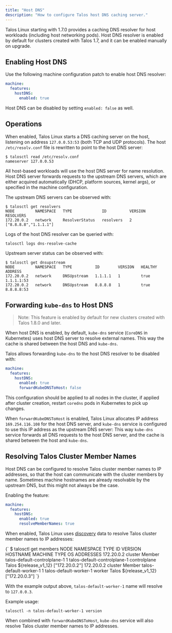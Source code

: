 ```yaml
---
title: "Host DNS"
description: "How to configure Talos host DNS caching server."
---
```



Talos Linux starting with 1.7.0 provides a caching DNS resolver for host workloads (including host networking pods).
Host DNS resolver is enabled by default for clusters created with Talos 1.7, and it can be enabled manually on upgrade.

## Enabling Host DNS

Use the following machine configuration patch to enable host DNS resolver:

```yaml
machine:
  features:
    hostDNS:
      enabled: true
```

Host DNS can be disabled by setting `enabled: false` as well.

## Operations

When enabled, Talos Linux starts a DNS caching server on the host, listening on address `127.0.0.53:53` (both TCP and UDP protocols).
The host `/etc/resolv.conf` file is rewritten to point to the host DNS server:

```shell
$ talosctl read /etc/resolv.conf
nameserver 127.0.0.53
```

All host-based workloads will use the host DNS server for name resolution.
Host DNS server forwards requests to the upstream DNS servers, which are either acquired automatically (DHCP, platform sources, kernel args), or specified in the machine configuration.

The upstream DNS servers can be observed with:

```shell
$ talosctl get resolvers
NODE         NAMESPACE   TYPE             ID          VERSION   RESOLVERS
172.20.0.2   network     ResolverStatus   resolvers   2         ["8.8.8.8","1.1.1.1"]
```

Logs of the host DNS resolver can be queried with:

```shell
talosctl logs dns-resolve-cache
```

Upstream server status can be observed with:

```shell
$ talosctl get dnsupstream
NODE         NAMESPACE   TYPE          ID        VERSION   HEALTHY   ADDRESS
172.20.0.2   network     DNSUpstream   1.1.1.1   1         true      1.1.1.1:53
172.20.0.2   network     DNSUpstream   8.8.8.8   1         true      8.8.8.8:53
```

## Forwarding `kube-dns` to Host DNS

> Note: This feature is enabled by default for new clusters created with Talos 1.8.0 and later.

When host DNS is enabled, by default, `kube-dns` service (`CoreDNS` in Kubernetes) uses host DNS server to resolve external names.
This way the cache is shared between the host DNS and `kube-dns`.

Talos allows forwarding `kube-dns` to the host DNS resolver to be disabled with:

```yaml
machine:
  features:
    hostDNS:
      enabled: true
      forwardKubeDNSToHost: false
```

This configuration should be applied to all nodes in the cluster, if applied after cluster creation, restart `coredns` pods in Kubernetes to pick up changes.

When `forwardKubeDNSToHost` is enabled, Talos Linux allocates IP address `169.254.116.108` for the host DNS server, and `kube-dns` service is configured to use this IP address as the upstream DNS server:
This way `kube-dns` service forwards all DNS requests to the host DNS server, and the cache is shared between the host and `kube-dns`.

## Resolving Talos Cluster Member Names

Host DNS can be configured to resolve Talos cluster member names to IP addresses, so that the host can communicate with the cluster members by name.
Sometimes machine hostnames are already resolvable by the upstream DNS, but this might not always be the case.

Enabling the feature:

```yaml
machine:
  features:
    hostDNS:
      enabled: true
      resolveMemberNames: true
```

When enabled, Talos Linux uses [discovery](../configure-your-talos-cluster/system-configuration/discovery) data to resolve Talos cluster member names to IP addresses:

<CodeBlock lang="sh">
{`
$ talosctl get members
NODE         NAMESPACE   TYPE     ID                             VERSION   HOSTNAME                       MACHINE TYPE   OS                        ADDRESSES
172.20.0.2   cluster     Member   talos-default-controlplane-1   1         talos-default-controlplane-1   controlplane   Talos ${release_v1_12}   ["172.20.0.2"]
172.20.0.2   cluster     Member   talos-default-worker-1         1         talos-default-worker-1         worker         Talos ${release_v1_12}   ["172.20.0.3"]
`}
</CodeBlock>

With the example output above, `talos-default-worker-1` name will resolve to `127.0.0.3`.

Example usage:

```shell
talosctl -n talos-default-worker-1 version
```

When combined with `forwardKubeDNSToHost`, `kube-dns` service will also resolve Talos cluster member names to IP addresses.
